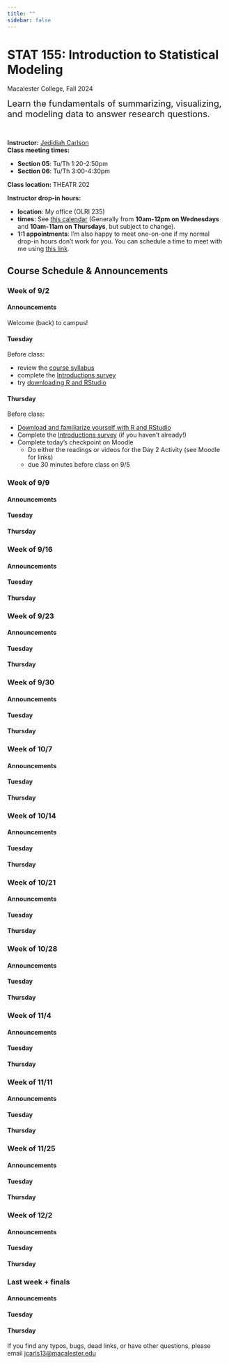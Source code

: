 ```yaml
---
title: ""
sidebar: false
---
```


# STAT 155: Introduction to Statistical Modeling

Macalester College, Fall 2024

<div style="font-size: 20px;">Learn the fundamentals of summarizing, visualizing, and modeling data to answer research questions.</div> <br>

**Instructor:** [Jedidiah Carlson](https://jedidiahcarlson.com) <br>
**Class meeting times:** 

- **Section 05**: Tu/Th 1:20-2:50pm
- **Section 06**: Tu/Th 3:00-4:30pm

**Class location:** THEATR 202 <br>

**Instructor drop-in hours:**

- **location**: My office (OLRI 235)
- **times**: See [this calendar](https://calendar.google.com/calendar/u/5?cid=Y19iZmU1MWU2MGYyY2U0MzQxZTY1MGE3YjUyNzI0NWUyNjRmMzg0MmQxNDVkNTY4NWMxNTEyMGVlNjM2MmQ5ZGEwQGdyb3VwLmNhbGVuZGFyLmdvb2dsZS5jb20) (Generally from **10am-12pm on Wednesdays** and **10am-11am on Thursdays**, but subject to change).
- **1:1 appointments**: I'm also happy to meet one-on-one if my normal drop-in hours don't work for you. You can schedule a time to meet with me using [this link](https://calendar.google.com/calendar/u/0/appointments/schedules/AcZssZ0pNmQwIYzKQcogC3cRSjfg9gDZvzT8Bk_LqXnsmO8NYA0vRJBoz_wGl4IXfk3vxIreKIqA2vbW).

## Course Schedule & Announcements

::: {.callout-note icon=false collapse=false}

### Week of 9/2

#### Announcements

Welcome (back) to campus!

#### Tuesday

Before class:

- review the [course syllabus](syllabus.qmd) 
- complete the [Introductions survey](https://forms.gle/mXYCQfrz7Qryk1vW8)
- try [downloading R and RStudio](tech_setup.qmd)


#### Thursday

Before class:

- [Download and familiarize yourself with R and RStudio](tech_setup.qmd)
- Complete the [Introductions survey](https://forms.gle/mXYCQfrz7Qryk1vW8) (if you haven’t already!)
- Complete today’s checkpoint on Moodle
  - Do either the readings or videos for the Day 2 Activity (see Moodle for links)
  - due 30 minutes before class on 9/5

:::


::: {.callout-note icon=false collapse=true}

### Week of 9/9

#### Announcements

#### Tuesday

#### Thursday

:::

::: {.callout-note icon=false collapse=true}

### Week of 9/16

#### Announcements

#### Tuesday

#### Thursday

:::

::: {.callout-note icon=false collapse=true}

### Week of 9/23

#### Announcements

#### Tuesday

#### Thursday

:::

::: {.callout-note icon=false collapse=true}

### Week of 9/30

#### Announcements

#### Tuesday

#### Thursday

:::

::: {.callout-note icon=false collapse=true}

### Week of 10/7

#### Announcements

#### Tuesday

#### Thursday

:::

::: {.callout-note icon=false collapse=true}

### Week of 10/14

#### Announcements

#### Tuesday

#### Thursday

:::

::: {.callout-note icon=false collapse=true}

### Week of 10/21

#### Announcements

#### Tuesday

#### Thursday

:::

::: {.callout-note icon=false collapse=true}

### Week of 10/28

#### Announcements

#### Tuesday

#### Thursday

:::

::: {.callout-note icon=false collapse=true}

### Week of 11/4

#### Announcements

#### Tuesday

#### Thursday

:::

::: {.callout-note icon=false collapse=true}

### Week of 11/11

#### Announcements

#### Tuesday

#### Thursday

:::

::: {.callout-note icon=false collapse=true}

### Week of 11/25

#### Announcements

#### Tuesday

#### Thursday

:::

::: {.callout-note icon=false collapse=true}

### Week of 12/2

#### Announcements

#### Tuesday

#### Thursday

:::

::: {.callout-note icon=false collapse=true}

### Last week + finals

#### Announcements

#### Tuesday

#### Thursday

:::

If you find any typos, bugs, dead links, or have other questions, please email <jcarls13@macalester.edu>